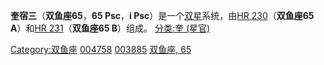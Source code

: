 '''奎宿三'''（'''双鱼座65'''，'''65 Psc'''，'''i Psc'''）是一个[[双星|双星]]系统，由[[HR_230|HR 230]]（'''双鱼座65 A'''）和[[HR_231|HR 231]]（'''双鱼座65 B'''）组成。
[[Category:双鱼座|Category:双鱼座]]
[[分类:奎_(星官)|分类:奎 (星官)]]
[[Category:HD和HDE天體|004758]]
[[Category:HIP天體|003885]]
[[Category:佛氏天體|双鱼座, 65]]

{{Stars of Pisces}}
{{星官|奎宿|16|23}}